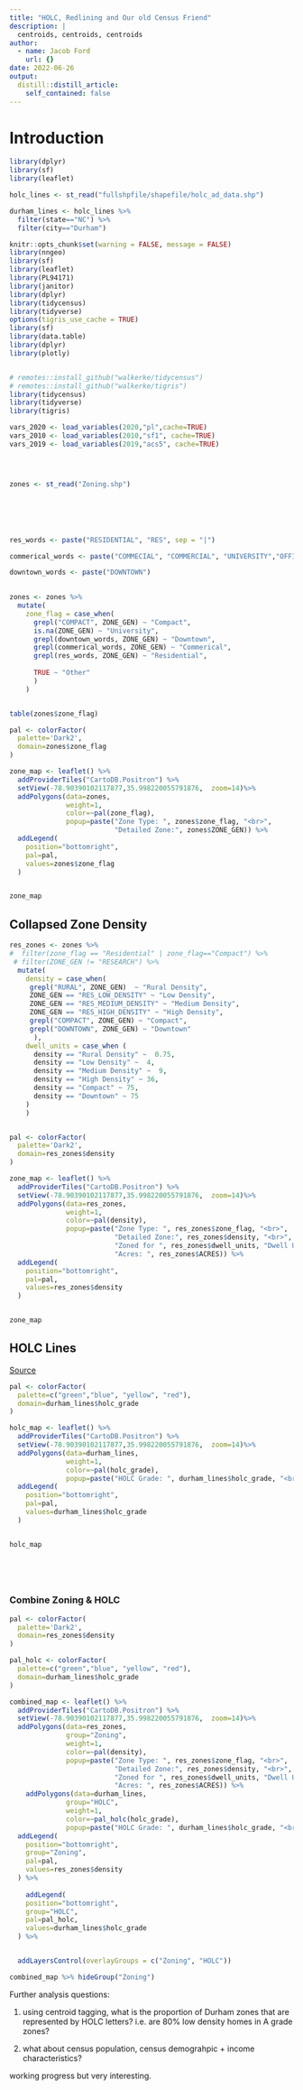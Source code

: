 ```yaml
---
title: "HOLC, Redlining and Our old Census Friend"
description: |
  centroids, centroids, centroids
author:
  - name: Jacob Ford
    url: {}
date: 2022-06-26
output:
  distill::distill_article:
    self_contained: false
---
```



# Introduction 

```r
library(dplyr)
library(sf)
library(leaflet)

holc_lines <- st_read("fullshpfile/shapefile/holc_ad_data.shp")

durham_lines <- holc_lines %>%
  filter(state=="NC") %>%
  filter(city=="Durham")

```

```r
knitr::opts_chunk$set(warning = FALSE, message = FALSE)
library(nngeo)
library(sf)
library(leaflet)
library(PL94171)
library(janitor)
library(dplyr)
library(tidycensus)
library(tidyverse)
options(tigris_use_cache = TRUE)
library(sf)
library(data.table)
library(dplyr)
library(plotly)


# remotes::install_github("walkerke/tidycensus")
# remotes::install_github("walkerke/tigris")
library(tidycensus)
library(tidyverse)
library(tigris)

vars_2020 <- load_variables(2020,"pl",cache=TRUE)
vars_2010 <- load_variables(2010,"sf1", cache=TRUE)
vars_2019 <- load_variables(2019,"acs5", cache=TRUE)




zones <- st_read("Zoning.shp")







```
 
 
 

```r
res_words <- paste("RESIDENTIAL", "RES", sep = "|")

commerical_words <- paste("COMMECIAL", "COMMERCIAL", "UNIVERSITY","OFFICE", "INDUST", "MIXED", 'COMPACT',sep = "|")

downtown_words <- paste("DOWNTOWN")

  
zones <- zones %>%
  mutate(
    zone_flag = case_when(
      grepl("COMPACT", ZONE_GEN) ~ "Compact",
      is.na(ZONE_GEN) ~ "University",
      grepl(downtown_words, ZONE_GEN) ~ "Downtown",
      grepl(commerical_words, ZONE_GEN) ~ "Commerical",
      grepl(res_words, ZONE_GEN) ~ "Residential",
      
      TRUE ~ "Other"
      )
    )


table(zones$zone_flag)
```

```r




pal <- colorFactor(
  palette='Dark2',
  domain=zones$zone_flag
)

zone_map <- leaflet() %>%
  addProviderTiles("CartoDB.Positron") %>%
  setView(-78.90390102117877,35.998220055791876,  zoom=14)%>%
  addPolygons(data=zones,
              weight=1,
              color=~pal(zone_flag),
              popup=paste("Zone Type: ", zones$zone_flag, "<br>",
                          "Detailed Zone:", zones$ZONE_GEN)) %>%
  addLegend(
    position="bottomright",
    pal=pal,
    values=zones$zone_flag
  )


zone_map
```



## Collapsed Zone Density 

```r


res_zones <- zones %>%
#  filter(zone_flag == "Residential" | zone_flag=="Compact") %>%
 # filter(ZONE_GEN != "RESEARCH") %>%
  mutate(
    density = case_when(
     grepl("RURAL", ZONE_GEN)  ~ "Rural Density",
     ZONE_GEN == "RES_LOW_DENSITY" ~ "Low Density",
     ZONE_GEN == "RES_MEDIUM_DENSITY" ~ "Medium Density",
     ZONE_GEN == "RES_HIGH_DENSITY" ~ "High Density",
     grepl("COMPACT", ZONE_GEN) ~ "Compact",
     grepl("DOWNTOWN", ZONE_GEN) ~ "Downtown"
      ),
    dwell_units = case_when (
      density == "Rural Density" ~  0.75,
      density == "Low Density" ~  4,
      density == "Medium Density" ~  9,
      density == "High Density" ~ 36,
      density == "Compact" ~ 75,
      density == "Downtown" ~ 75
    )
    )


pal <- colorFactor(
  palette='Dark2',
  domain=res_zones$density
)

zone_map <- leaflet() %>%
  addProviderTiles("CartoDB.Positron") %>%
  setView(-78.90390102117877,35.998220055791876,  zoom=14)%>%
  addPolygons(data=res_zones,
              weight=1,
              color=~pal(density),
              popup=paste("Zone Type: ", res_zones$zone_flag, "<br>",
                          "Detailed Zone:", res_zones$density, "<br>",
                          "Zoned for ", res_zones$dwell_units, "Dwell Units maximum", "<br>",
                          "Acres: ", res_zones$ACRES)) %>%
  addLegend(
    position="bottomright",
    pal=pal,
    values=res_zones$density
  )


zone_map

```




## HOLC Lines

[Source](https://data.diversitydatakids.org/dataset/holc_census_tracts-home-owner-loan-corporation--holc--neighborhood-grades-for-us-census-tracts)

```r

pal <- colorFactor(
  palette=c("green","blue", "yellow", "red"),
  domain=durham_lines$holc_grade
)

holc_map <- leaflet() %>%
  addProviderTiles("CartoDB.Positron") %>%
  setView(-78.90390102117877,35.998220055791876,  zoom=14)%>%
  addPolygons(data=durham_lines,
              weight=1,
              color=~pal(holc_grade),
              popup=paste("HOLC Grade: ", durham_lines$holc_grade, "<br>")) %>%
  addLegend(
    position="bottomright",
    pal=pal,
    values=durham_lines$holc_grade
  )


holc_map


  
  

```



### Combine Zoning & HOLC



```r
pal <- colorFactor(
  palette='Dark2',
  domain=res_zones$density
)

pal_holc <- colorFactor(
  palette=c("green","blue", "yellow", "red"),
  domain=durham_lines$holc_grade
)

combined_map <- leaflet() %>%
  addProviderTiles("CartoDB.Positron") %>%
  setView(-78.90390102117877,35.998220055791876,  zoom=14)%>%
  addPolygons(data=res_zones,
              group="Zoning",
              weight=1,
              color=~pal(density),
              popup=paste("Zone Type: ", res_zones$zone_flag, "<br>",
                          "Detailed Zone:", res_zones$density, "<br>",
                          "Zoned for ", res_zones$dwell_units, "Dwell Units maximum", "<br>",
                          "Acres: ", res_zones$ACRES)) %>%
    addPolygons(data=durham_lines,
              group="HOLC",
              weight=1,
              color=~pal_holc(holc_grade),
              popup=paste("HOLC Grade: ", durham_lines$holc_grade, "<br>")) %>%
  addLegend(
    position="bottomright",
    group="Zoning",
    pal=pal,
    values=res_zones$density
  ) %>%
  
    addLegend(
    position="bottomright",
    group="HOLC",
    pal=pal_holc,
    values=durham_lines$holc_grade
  ) %>%


  addLayersControl(overlayGroups = c("Zoning", "HOLC"))

combined_map %>% hideGroup("Zoning") 


```



Further analysis questions:

1. using centroid tagging, what is the proportion of Durham zones that are represented by HOLC letters? i.e. are 80% low density homes in A grade zones? 

2. what about census population, census demograhpic + income characteristics? 

working progress but very interesting. 

